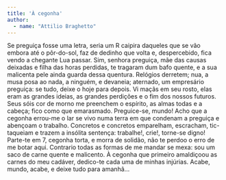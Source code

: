 ```yaml
---
title: 'À cegonha'
author: 
  - name: "Attilio Braghetto"
---
```


Se preguiça fosse uma letra, seria um R caipira daqueles que se vão embora até o pôr-do-sol, faz de dedinho que volta e, despercebido, fica vendo a chegante Lua passar. Sim, senhora preguiça, mãe das causas deixadas e filha das horas perdidas, te tragaram dum bafo quente, e a sua malicenta pele ainda guarda dessa quentura. Relógios derretem; nua, a musa posa ao nada, a ninguém, e devaneia; aternado, um empresário preguiça: se tudo, deixe o hoje para depois. Vi maçãs em seu rosto, elas eram as grandes ideias, as grandes perdições e o fim dos nossos futuros. Seus sóis cor de morno me preenchem o espírito, as almas todas e a cabeça; fico como que emarasmado. Preguice-se, mundo! Acho que a cegonha errou-me o lar se vivo numa terra em que condenam a preguiça e abençoam o trabalho. Concretos e concretos emparelham, escracham, tic-taqueiam e trazem a insólita sentença: trabalhe!, crie!, torne-se digno! Parte-te em 7, cegonha torta, e morra de solidão, não te perdoo o erro de me botar aqui. Contrario todas as formas de me mandar se mexa: sou um saco de carne quente e malicento. À cegonha que primeiro amaldiçoou as carnes do meu cadáver, dedico-te cada uma de minhas injúrias. Acabe, mundo, acabe, e deixe tudo para amanhã…

<a href="https://instagram.com/attiliobraghetto"><i class="bi bi-instagram"></i></a>
